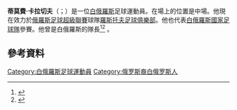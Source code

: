 '''蒂莫費·卡拉切夫'''（{{lang-be|Цімафей Калачоў}}；{{bd|1981年|5月1日}}）是一位[[白俄羅斯|白俄羅斯]]足球運動員。在場上的位置是中場。他現在效力於[[俄羅斯足球超級聯賽|俄羅斯足球超級聯賽]]球隊[[羅斯托夫足球俱樂部|羅斯托夫足球俱樂部]]。他也代表[[白俄羅斯國家足球隊|白俄羅斯國家足球隊]]參賽。他曾是白俄羅斯的隊長<ref>{{cite news |url=http://nn.by/?c=ar&i=124292&lang=ru|script-title=ru:Калачев будет капитаном сборной в отборе к Евро-2016|accessdate=26 March 2014 |date=7 March 2014 |language=ru |publisher=Наша Ніва}}</ref><ref>{{cite web|publisher=football.by|url=http://www.football.by/news/68013.html|title=Капитаном сборной Беларуси стал Александр Мартынович|date=27 March 2015|accessdate=30 March 2015}}</ref>  。
==參考資料==
{{Reflist}}

{{DEFAULTSORT: Kalachev, Timofei}}
[[Category:白俄羅斯足球運動員|Category:白俄羅斯足球運動員]]
[[Category:俄罗斯裔白俄罗斯人|Category:俄罗斯裔白俄罗斯人]]